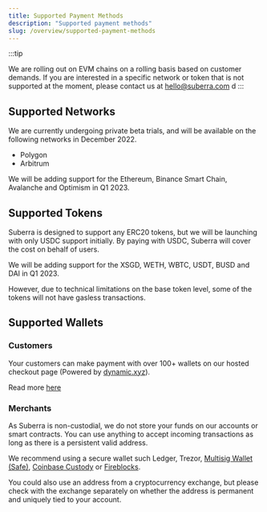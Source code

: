 ```yaml
---
title: Supported Payment Methods
description: "Supported payment methods"
slug: /overview/supported-payment-methods
---
```


:::tip

We are rolling out on EVM chains on a rolling basis based on customer demands. If you are interested in a specific network or token that is not supported at the moment, please contact us at hello@suberra.com  d
:::

## Supported Networks 

We are currently undergoing private beta trials, and will be available on the following networks in December 2022.
* Polygon
* Arbitrum

We will be adding support for the Ethereum, Binance Smart Chain, Avalanche and Optimism in Q1 2023.

## Supported Tokens

Suberra is designed to support any ERC20 tokens, but we will be launching with only USDC support initially. By paying with USDC, Suberra will cover the cost on behalf of users.

We will be adding support for the XSGD, WETH, WBTC, USDT, BUSD and DAI in Q1 2023.

However, due to technical limitations on the base token level, some of the tokens will not have gasless transactions.

## Supported Wallets

### Customers 
Your customers can make payment with over 100+ wallets on our hosted checkout page (Powered by [dynamic.xyz](dynamic.xyz)). 

Read more [here](https://medium.com/suberra/accept-crypto-payments-from-over-100-wallets-easily-bbcacc7af9ff)

### Merchants

As Suberra is non-custodial, we do not store your funds on our accounts or smart contracts. You can use anything to accept incoming transactions as long as there is a persistent valid address.

We recommend using a secure wallet such Ledger, Trezor, [Multisig Wallet (Safe)](safe.global), [Coinbase Custody](https://www.coinbase.com/prime/custody) or [Fireblocks](fireblocks.com). 

You could also use an address from a cryptocurrency exchange, but please check with the exchange separately on whether the address is permanent and uniquely tied to your account.

